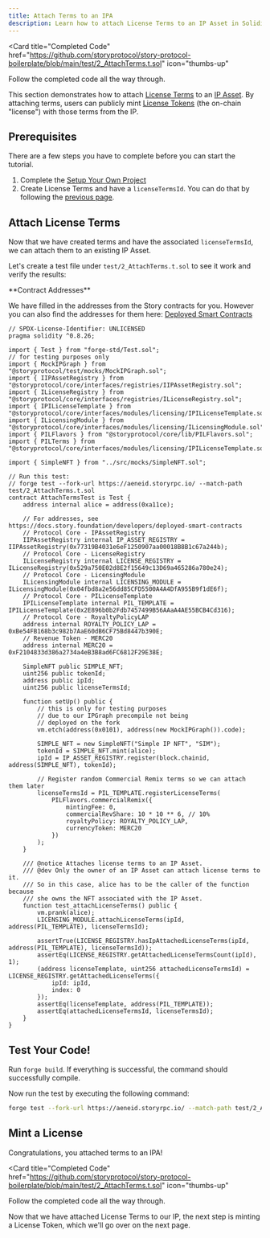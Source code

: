 ```yaml
---
title: Attach Terms to an IPA
description: Learn how to attach License Terms to an IP Asset in Solidity.
---
```


<Card
  title="Completed Code"
  href="https://github.com/storyprotocol/story-protocol-boilerplate/blob/main/test/2_AttachTerms.t.sol"
  icon="thumbs-up"
>
  Follow the completed code all the way through.
</Card>

This section demonstrates how to attach [License Terms](/concepts/licensing-module/license-terms) to an [IP Asset](/concepts/ip-asset/overview). By attaching terms, users can publicly mint [License Tokens](/concepts/licensing-module/license-token) (the on-chain "license") with those terms from the IP.

## Prerequisites

There are a few steps you have to complete before you can start the tutorial.

1. Complete the [Setup Your Own Project](/developers/smart-contracts-guide/setup)
2. Create License Terms and have a `licenseTermsId`. You can do that by following the [previous page](/developers/smart-contracts-guide/register-terms).

## Attach License Terms

Now that we have created terms and have the associated `licenseTermsId`, we can attach them to an existing IP Asset.

Let's create a test file under `test/2_AttachTerms.t.sol` to see it work and verify the results:

<Note>
**Contract Addresses**

We have filled in the addresses from the Story contracts for you. However you can also find the addresses for them here: [Deployed Smart Contracts](/developers/deployed-smart-contracts)

</Note>

```solidity test/2_AttachTerms.t.sol
// SPDX-License-Identifier: UNLICENSED
pragma solidity ^0.8.26;

import { Test } from "forge-std/Test.sol";
// for testing purposes only
import { MockIPGraph } from "@storyprotocol/test/mocks/MockIPGraph.sol";
import { IIPAssetRegistry } from "@storyprotocol/core/interfaces/registries/IIPAssetRegistry.sol";
import { ILicenseRegistry } from "@storyprotocol/core/interfaces/registries/ILicenseRegistry.sol";
import { IPILicenseTemplate } from "@storyprotocol/core/interfaces/modules/licensing/IPILicenseTemplate.sol";
import { ILicensingModule } from "@storyprotocol/core/interfaces/modules/licensing/ILicensingModule.sol";
import { PILFlavors } from "@storyprotocol/core/lib/PILFlavors.sol";
import { PILTerms } from "@storyprotocol/core/interfaces/modules/licensing/IPILicenseTemplate.sol";

import { SimpleNFT } from "../src/mocks/SimpleNFT.sol";

// Run this test:
// forge test --fork-url https://aeneid.storyrpc.io/ --match-path test/2_AttachTerms.t.sol
contract AttachTermsTest is Test {
    address internal alice = address(0xa11ce);

    // For addresses, see https://docs.story.foundation/developers/deployed-smart-contracts
    // Protocol Core - IPAssetRegistry
    IIPAssetRegistry internal IP_ASSET_REGISTRY = IIPAssetRegistry(0x77319B4031e6eF1250907aa00018B8B1c67a244b);
    // Protocol Core - LicenseRegistry
    ILicenseRegistry internal LICENSE_REGISTRY = ILicenseRegistry(0x529a750E02d8E2f15649c13D69a465286a780e24);
    // Protocol Core - LicensingModule
    ILicensingModule internal LICENSING_MODULE = ILicensingModule(0x04fbd8a2e56dd85CFD5500A4A4DfA955B9f1dE6f);
    // Protocol Core - PILicenseTemplate
    IPILicenseTemplate internal PIL_TEMPLATE = IPILicenseTemplate(0x2E896b0b2Fdb7457499B56AAaA4AE55BCB4Cd316);
    // Protocol Core - RoyaltyPolicyLAP
    address internal ROYALTY_POLICY_LAP = 0xBe54FB168b3c982b7AaE60dB6CF75Bd8447b390E;
    // Revenue Token - MERC20
    address internal MERC20 = 0xF2104833d386a2734a4eB3B8ad6FC6812F29E38E;

    SimpleNFT public SIMPLE_NFT;
    uint256 public tokenId;
    address public ipId;
    uint256 public licenseTermsId;

    function setUp() public {
        // this is only for testing purposes
        // due to our IPGraph precompile not being
        // deployed on the fork
        vm.etch(address(0x0101), address(new MockIPGraph()).code);

        SIMPLE_NFT = new SimpleNFT("Simple IP NFT", "SIM");
        tokenId = SIMPLE_NFT.mint(alice);
        ipId = IP_ASSET_REGISTRY.register(block.chainid, address(SIMPLE_NFT), tokenId);

        // Register random Commercial Remix terms so we can attach them later
        licenseTermsId = PIL_TEMPLATE.registerLicenseTerms(
            PILFlavors.commercialRemix({
                mintingFee: 0,
                commercialRevShare: 10 * 10 ** 6, // 10%
                royaltyPolicy: ROYALTY_POLICY_LAP,
                currencyToken: MERC20
            })
        );
    }

    /// @notice Attaches license terms to an IP Asset.
    /// @dev Only the owner of an IP Asset can attach license terms to it.
    /// So in this case, alice has to be the caller of the function because
    /// she owns the NFT associated with the IP Asset.
    function test_attachLicenseTerms() public {
        vm.prank(alice);
        LICENSING_MODULE.attachLicenseTerms(ipId, address(PIL_TEMPLATE), licenseTermsId);

        assertTrue(LICENSE_REGISTRY.hasIpAttachedLicenseTerms(ipId, address(PIL_TEMPLATE), licenseTermsId));
        assertEq(LICENSE_REGISTRY.getAttachedLicenseTermsCount(ipId), 1);
        (address licenseTemplate, uint256 attachedLicenseTermsId) = LICENSE_REGISTRY.getAttachedLicenseTerms({
            ipId: ipId,
            index: 0
        });
        assertEq(licenseTemplate, address(PIL_TEMPLATE));
        assertEq(attachedLicenseTermsId, licenseTermsId);
    }
}
```

## Test Your Code!

Run `forge build`. If everything is successful, the command should successfully compile.

Now run the test by executing the following command:

```bash
forge test --fork-url https://aeneid.storyrpc.io/ --match-path test/2_AttachTerms.t.sol
```

## Mint a License

Congratulations, you attached terms to an IPA!

<Card
  title="Completed Code"
  href="https://github.com/storyprotocol/story-protocol-boilerplate/blob/main/test/2_AttachTerms.t.sol"
  icon="thumbs-up"
>
  Follow the completed code all the way through.
</Card>

Now that we have attached License Terms to our IP, the next step is minting a License Token, which we'll go over on the next page.
